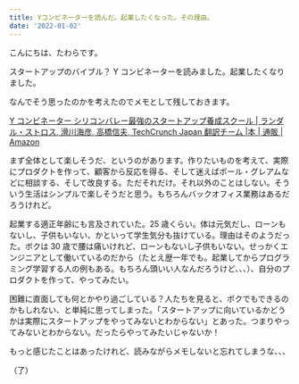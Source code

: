 ```yaml
---
title: Yコンビネーターを読んだ。起業したくなった。その理由。
date: '2022-01-02'
---
```


こんにちは、たわらです。

スタートアップのバイブル？ Y コンビネーターを読みました。起業したくなりました。

なんでそう思ったのかを考えたのでメモとして残しておきます。

[Y コンビネーター シリコンバレー最強のスタートアップ養成スクール | ランダル・ストロス, 滑川海彦, 高橋信夫, TechCrunch Japan 翻訳チーム |本 | 通販 | Amazon](https://www.amazon.co.jp/Y%E3%82%B3%E3%83%B3%E3%83%93%E3%83%8D%E3%83%BC%E3%82%BF%E3%83%BC-%E3%82%B7%E3%83%AA%E3%82%B3%E3%83%B3%E3%83%90%E3%83%AC%E3%83%BC%E6%9C%80%E5%BC%B7%E3%81%AE%E3%82%B9%E3%82%BF%E3%83%BC%E3%83%88%E3%82%A2%E3%83%83%E3%83%97%E9%A4%8A%E6%88%90%E3%82%B9%E3%82%AF%E3%83%BC%E3%83%AB-%E3%83%A9%E3%83%B3%E3%83%80%E3%83%AB%E3%83%BB%E3%82%B9%E3%83%88%E3%83%AD%E3%82%B9/dp/4822249468)

まず全体として楽しそうだ、というのがあります。作りたいものを考えて、実際にプロダクトを作って、顧客から反応を得る、そして迷えばポール・グレアムなどに相談する、そして改良する。ただそれだけ。それ以外のことはしない。そういう生活はシンプルで楽しそうだと思う。もちろんバックオフィス業務はあるだろうけれど。

起業する適正年齢にも言及されていた。25 歳くらい。体は元気だし、ローンもないし、子供もいない、かといって学生気分も抜けている。理由はそのようだった。ボクは 30 歳で腰は痛いけれど、ローンもないし子供もいない。せっかくエンジニアとして働いているのだから（たとえ歴一年でも。起業してからプログラミング学習する人の例もある。もちろん頭いい人なんだろうけど、、、）、自分のプロダクトを作って、やってみたい。

困難に直面しても何とかやり過ごしている？人たちを見ると、ボクでもできるのかもしれない、と単純に思ってしまった。「スタートアップに向いているかどうかは実際にスタートアップをやってみないとわからない」とあった。つまりやってみないとわからない。だったらやってみたいじゃないか！

もっと感じたことはあったけれど、読みながらメモしないと忘れてしまうな、、、

（了）
